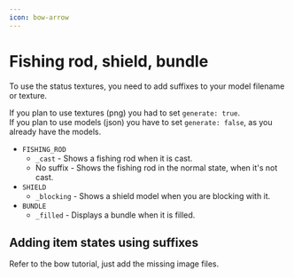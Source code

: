 ```yaml
---
icon: bow-arrow
---
```


# Fishing rod, shield, bundle

To use the status textures, you need to add suffixes to your model filename or texture.

If you plan to use textures (png) you had to set `generate: true`.\
If you plan to use models (json) you have to set `generate: false`, as you already have the models.&#x20;

* `FISHING_ROD`
  * `_cast` - Shows a fishing rod when it is cast.
  * No suffix - Shows the fishing rod in the normal state, when it's not cast.
* `SHIELD`
  * `_blocking` - Shows a shield model when you are blocking with it.
* `BUNDLE`
  * `_filled` - Displays a bundle when it is filled.

## Adding item states using suffixes

Refer to the bow tutorial, just add the missing image files.


<Card title="Bow" icon="text" href="/bow"></Card>

